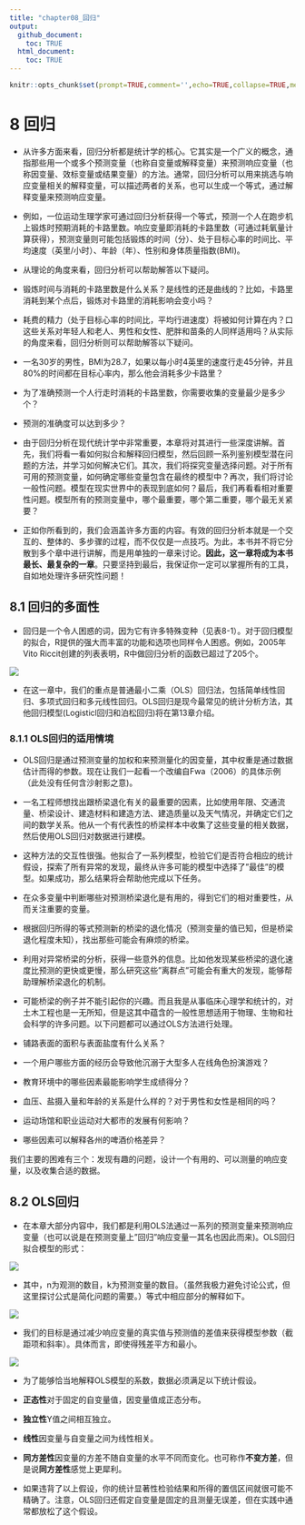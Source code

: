 ```yaml
---
title: "chapter08_回归"
output:
  github_document:
    toc: TRUE
  html_document:
    toc: TRUE
---
```


```r
knitr::opts_chunk$set(prompt=TRUE,comment='',echo=TRUE,collapse=TRUE,message=FALSE,warning=FALSE)
```

# 8 回归

-   从许多方面来看，回归分析都是统计学的核心。它其实是一个广义的概念，通指那些用一个或多个预测变量（也称自变量或解释变量）来预测响应变量（也称因变量、效标变量或结果变量）的方法。通常，回归分析可以用来挑选与响应变量相关的解释变量，可以描述两者的关系，也可以生成一个等式，通过解释变量来预测响应变量。

-   例如，一位运动生理学家可通过回归分析获得一个等式，预测一个人在跑步机上锻炼时预期消耗的卡路里数。响应变量即消耗的卡路里数（可通过耗氧量计算获得），预测变量则可能包括锻炼的时间（分）、处于目标心率的时间比、平均速度（英里/小时）、年龄（年）、性别和身体质量指数(BMI)。

-   从理论的角度来看，回归分析可以帮助解答以下疑问。

-   锻炼时间与消耗的卡路里数是什么关系？是线性的还是曲线的？比如，卡路里消耗到某个点后，锻炼对卡路里的消耗影响会变小吗？

-   耗费的精力（处于目标心率的时间比，平均行进速度）将被如何计算在内？口这些关系对年轻人和老人、男性和女性、肥胖和苗条的人同样适用吗？从实际的角度来看，回归分析则可以帮助解答以下疑问。

-   一名30岁的男性，BMI为28.7，如果以每小时4英里的速度行走45分钟，并且80%的时间都在目标心率内，那么他会消耗多少卡路里？

-   为了准确预测一个人行走时消耗的卡路里数，你需要收集的变量最少是多少个？

-   预测的准确度可以达到多少？

-   由于回归分析在现代统计学中非常重要，本章将对其进行一些深度讲解。首先，我们将看一看如何拟合和解释回归模型，然后回顾一系列鉴别模型潜在问题的方法，并学习如何解决它们。其次，我们将探究变量选择问题。对于所有可用的预测变量，如何确定哪些变量包含在最终的模型中？再次，我们将讨论一般性问题。模型在现实世界中的表现到底如何？最后，我们再看看相对重要性问题。模型所有的预测变量中，哪个最重要，哪个第二重要，哪个最无关紧要？

-   正如你所看到的，我们会涵盖许多方面的内容。有效的回归分析本就是一个交互的、整体的、多步骤的过程，而不仅仅是一点技巧。为此，本书并不将它分散到多个章中进行讲解，而是用单独的一章来讨论。**因此，这一章将成为本书最长、最复杂的一章**。只要坚持到最后，我保证你一定可以掌握所有的工具，自如地处理许多研究性问题！

## 8.1 回归的多面性

-   回归是一个令人困惑的词，因为它有许多特殊变种（见表8-1）。对于回归模型的拟合，R提供的强大而丰富的功能和选项也同样令人困惑。例如，2005年Vito Riccit创建的列表表明，R中做回归分析的函数已超过了205个。

![](images/iShot_2023-01-04_14.39.52.png)

-   在这一章中，我们的重点是普通最小二乘（OLS）回归法，包括简单线性回归、多项式回归和多元线性回归。OLS回归是现今最常见的统计分析方法，其他回归模型(Logisticl回归和泊松回归)将在第13章介绍。

### 8.1.1 OLS回归的适用情境

-   OLS回归是通过预测变量的加权和来预测量化的因变量，其中权重是通过数据估计而得的参数。现在让我们一起看一个改编自Fwa（2006）的具体示例（此处没有任何含沙射影之意)。

-   一名工程师想找出跟桥梁退化有关的最重要的因素，比如使用年限、交通流量、桥梁设计、建造材料和建造方法、建造质量以及天气情况，并确定它们之间的数学关系。他从一个有代表性的桥梁样本中收集了这些变量的相关数据，然后使用OLS回归对数据进行建模。

-   这种方法的交互性很强。他拟合了一系列模型，检验它们是否符合相应的统计假设，探索了所有异常的发现，最终从许多可能的模型中选择了"最佳"的模型。如果成功，那么结果将会帮助他完成以下任务。

-   在众多变量中判断哪些对预测桥梁退化是有用的，得到它们的相对重要性，从而关注重要的变量。

-   根据回归所得的等式预测新的桥梁的退化情况（预测变量的值已知，但是桥梁退化程度未知），找出那些可能会有麻烦的桥梁。

-   利用对异常桥梁的分析，获得一些意外的信息。比如他发现某些桥梁的退化速度比预测的更快或更慢，那么研究这些"离群点"可能会有重大的发现，能够帮助理解桥梁退化的机制。

-   可能桥梁的例子并不能引起你的兴趣。而且我是从事临床心理学和统计的，对土木工程也是一无所知，但是这其中蕴含的一般性思想适用于物理、生物和社会科学的许多问题。以下问题都可以通过OLS方法进行处理。

-   铺路表面的面积与表面盐度有什么关系？

-   一个用户哪些方面的经历会导致他沉溺于大型多人在线角色扮演游戏？

-   教育环境中的哪些因素最能影响学生成绩得分？

-   血压、盐摄入量和年龄的关系是什么样的？对于男性和女性是相同的吗？

-   运动场馆和职业运动对大都市的发展有何影响？

-   哪些因素可以解释各州的啤酒价格差异？

我们主要的困难有三个：发现有趣的问题，设计一个有用的、可以测量的响应变量，以及收集合适的数据。

## 8.2 OLS回归

-   在本章大部分内容中，我们都是利用OLS法通过一系列的预测变量来预测响应变量（也可以说是在预测变量上"回归"响应变量一其名也因此而来)。OLS回归拟合模型的形式：

![](images/iShot_2023-01-04_14.53.31.png)

-   其中，n为观测的数目，k为预测变量的数目。（虽然我极力避免讨论公式，但这里探讨公式是简化问题的需要。）等式中相应部分的解释如下。

![](images/iShot_2023-01-04_14.54.34.png)

-   我们的目标是通过减少响应变量的真实值与预测值的差值来获得模型参数（截距项和斜率）。具体而言，即使得残差平方和最小。

![](images/iShot_2023-01-04_14.55.14.png)

- 为了能够恰当地解释OLS模型的系数，数据必须满足以下统计假设。

- **正态性**对于固定的自变量值，因变量值成正态分布。
- **独立性**Y值之间相互独立。
- **线性**因变量与自变量之间为线性相关。
- **同方差性**因变量的方差不随自变量的水平不同而变化。也可称作**不变方差**，但是说**同方差性**感觉上更犀利。

- 如果违背了以上假设，你的统计显著性检验结果和所得的置信区间就很可能不精确了。注意，OLS回归还假定自变量是固定的且测量无误差，但在实践中通常都放松了这个假设。

